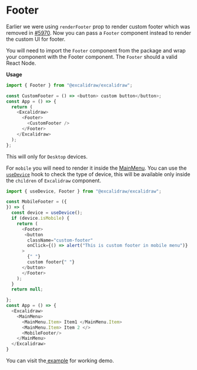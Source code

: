 # Footer

Earlier we were using `renderFooter` prop to render custom footer which was removed in [#5970](https://github.com/excalidraw/excalidraw/pull/5970). Now you can pass a `Footer` component instead to render the custom UI for footer.

You will need to import the `Footer` component from the package and wrap your component with the Footer component. The `Footer` should a valid React Node.

**Usage**

```js
import { Footer } from "@excalidraw/excalidraw";

const CustomFooter = () => <button> custom button</button>;
const App = () => {
  return (
    <Excalidraw>
      <Footer>
        <CustomFooter />
      </Footer>
    </Excalidraw>
  );
};
```

This will only for `Desktop` devices.

For `mobile` you will need to render it inside the [MainMenu](#mainmenu). You can use the [`useDevice`](#useDevice) hook to check the type of device, this will be available only inside the `children` of `Excalidraw` component.

```js
import { useDevice, Footer } from "@excalidraw/excalidraw";

const MobileFooter = ({
}) => {
  const device = useDevice();
  if (device.isMobile) {
    return (
      <Footer>
       <button
        className="custom-footer"
        onClick={() => alert("This is custom footer in mobile menu")}
      >
        {" "}
        custom footer{" "}
      </button>
      </Footer>
    );
  }
  return null;

};
const App = () => {
  <Excalidraw>
    <MainMenu>
      <MainMenu.Item> Item1 </MainMenu.Item>
      <MainMenu.Item> Item 2 </>
      <MobileFooter/>
    </MainMenu>
  </Excalidraw>
}

```

You can visit the[ example](https://ehlz3.csb.app/) for working demo.
